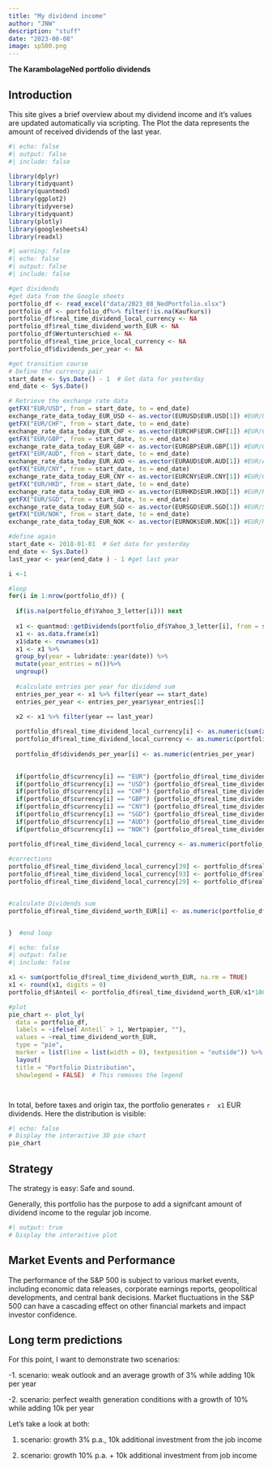 ```yaml
---
title: "My dividend income"
author: "JNW"
description: "stuff"
date: "2023-08-08"
image: sp500.png
---
```


**The KarambolageNed portfolio dividends**

## Introduction

This site gives a brief overview about my dividend income and it's values are updated automatically via scripting. The Plot the data represents the amount of received dividends of the last year.

```r
#| echo: false
#| output: false
#| include: false

library(dplyr)
library(tidyquant)
library(quantmod)
library(ggplot2)
library(tidyverse)
library(tidyquant)
library(plotly)
library(googlesheets4)
library(readxl)

```

```r
#| warning: false
#| echo: false
#| output: false
#| include: false

#get dividends
#get data from the Google sheets 
portfolio_df <- read_excel("data/2023_08_NedPortfolio.xlsx")
portfolio_df <- portfolio_df%>% filter(!is.na(Kaufkurs))
portfolio_df$real_time_dividend_local_currency <- NA
portfolio_df$real_time_dividend_worth_EUR <- NA
portfolio_df$Wertunterschied <- NA
portfolio_df$real_time_price_local_currency <- NA
portfolio_df$dividends_per_year <- NA

#get transition course 
# Define the currency pair
start_date <- Sys.Date() - 1  # Get data for yesterday
end_date <- Sys.Date()

# Retrieve the exchange rate data
getFX("EUR/USD", from = start_date, to = end_date)
exchange_rate_data_today_EUR_USD <- as.vector(EURUSD$EUR.USD[1]) #EUR/USD
getFX("EUR/CHF", from = start_date, to = end_date)
exchange_rate_data_today_EUR_CHF <- as.vector(EURCHF$EUR.CHF[1]) #EUR/CHF
getFX("EUR/GBP", from = start_date, to = end_date)
exchange_rate_data_today_EUR_GBP <- as.vector(EURGBP$EUR.GBP[1]) #EUR/GBp
getFX("EUR/AUD", from = start_date, to = end_date)
exchange_rate_data_today_EUR_AUD <- as.vector(EURAUD$EUR.AUD[1]) #EUR/AUD
getFX("EUR/CNY", from = start_date, to = end_date)
exchange_rate_data_today_EUR_CNY <- as.vector(EURCNY$EUR.CNY[1]) #EUR/CNY
getFX("EUR/HKD", from = start_date, to = end_date)
exchange_rate_data_today_EUR_HKD <- as.vector(EURHKD$EUR.HKD[1]) #EUR/HKD
getFX("EUR/SGD", from = start_date, to = end_date)
exchange_rate_data_today_EUR_SGD <- as.vector(EURSGD$EUR.SGD[1]) #EUR/SGD
getFX("EUR/NOK", from = start_date, to = end_date)
exchange_rate_data_today_EUR_NOK <- as.vector(EURNOK$EUR.NOK[1]) #EUR/NOK

#define again
start_date <- 2018-01-01  # Get data for yesterday
end_date <- Sys.Date()
last_year <- year(end_date ) - 1 #get last year

i <-1

#loop
for(i in 1:nrow(portfolio_df)) {
   
  if(is.na(portfolio_df$Yahoo_3_letter[i])) next
  
  x1 <- quantmod::getDividends(portfolio_df$Yahoo_3_letter[i], from = start_date, to = end_date)
  x1 <- as.data.frame(x1)
  x1$date <- rownames(x1)
  x1 <- x1 %>%
  group_by(year = lubridate::year(date)) %>%
  mutate(year_entries = n())%>% 
  ungroup()
  
  #calculate entries per year for dividend sum
  entries_per_year <- x1 %>% filter(year == start_date)
  entries_per_year <- entries_per_year$year_entries[1]
    
  x2 <- x1 %>% filter(year == last_year)

  portfolio_df$real_time_dividend_local_currency[i] <- as.numeric(sum(x2[,1]))
  portfolio_df$real_time_dividend_local_currency <- as.numeric(portfolio_df$real_time_dividend_local_currency)
  
  portfolio_df$dividends_per_year[i] <- as.numeric(entries_per_year)

  
  if(portfolio_df$currency[i] == "EUR") {portfolio_df$real_time_dividend_local_currency[i] <- portfolio_df$real_time_dividend_local_currency[i]}
  if(portfolio_df$currency[i] == "USD") {portfolio_df$real_time_dividend_local_currency[i] <- portfolio_df$real_time_dividend_local_currency[i]/exchange_rate_data_today_EUR_USD} #USD
  if(portfolio_df$currency[i] == "CHF") {portfolio_df$real_time_dividend_local_currency[i] <- portfolio_df$real_time_dividend_local_currency[i]/exchange_rate_data_today_EUR_CHF}
  if(portfolio_df$currency[i] == "GBP") {portfolio_df$real_time_dividend_local_currency[i] <- portfolio_df$real_time_dividend_local_currency[i]/exchange_rate_data_today_EUR_GBP} 
  if(portfolio_df$currency[i] == "CNY") {portfolio_df$real_time_dividend_local_currency[i] <- portfolio_df$real_time_dividend_local_currency[i]/exchange_rate_data_today_EUR_CNY} 
  if(portfolio_df$currency[i] == "SGD") {portfolio_df$real_time_dividend_local_currency[i] <- portfolio_df$real_time_dividend_local_currency[i]/exchange_rate_data_today_EUR_SGD} 
  if(portfolio_df$currency[i] == "AUD") {portfolio_df$real_time_dividend_local_currency[i] <- portfolio_df$real_time_dividend_local_currency[i]/exchange_rate_data_today_EUR_AUD} 
  if(portfolio_df$currency[i] == "NOK") {portfolio_df$real_time_dividend_local_currency[i] <- portfolio_df$real_time_dividend_local_currency[i]/exchange_rate_data_today_EUR_NOK} 

portfolio_df$real_time_dividend_local_currency <- as.numeric(portfolio_df$real_time_dividend_local_currency)
  
#corrections 
portfolio_df$real_time_dividend_local_currency[39] <- portfolio_df$real_time_dividend_local_currency[39]/1000 # BP
portfolio_df$real_time_dividend_local_currency[93] <- portfolio_df$real_time_dividend_local_currency[93]/100 # lenovo
portfolio_df$real_time_dividend_local_currency[29] <- portfolio_df$real_time_dividend_local_currency[29]/100 # China Mobile


#calculate Dividends sum
portfolio_df$real_time_dividend_worth_EUR[i] <- as.numeric(portfolio_df$Stück[i])*portfolio_df$real_time_dividend_local_currency[i]


}  #end loop


```

```r
#| echo: false
#| output: false
#| include: false

x1 <- sum(portfolio_df$real_time_dividend_worth_EUR, na.rm = TRUE)
x1 <- round(x1, digits = 0)
portfolio_df$Anteil <- portfolio_df$real_time_dividend_worth_EUR/x1*100

#plot
pie_chart <- plot_ly(
  data = portfolio_df,
  labels = ~ifelse(`Anteil` > 1, Wertpapier, ""),
  values = ~real_time_dividend_worth_EUR,
  type = "pie",
  marker = list(line = list(width = 0), textposition = "outside")) %>%  # Adjust textposition to "outside"
  layout(
  title = "Portfolio Distribution",
  showlegend = FALSE)  # This removes the legend




```

In total, before taxes and origin tax, the portfolio generates `r  x1` EUR dividends. Here the distribution is visible:

```r
#| echo: false
# Display the interactive 3D pie chart
pie_chart

```





## Strategy

The strategy is easy: Safe and sound.

Generally, this portfolio has the purpose to add a signifcant amount of dividend income to the regular job income.

```r
#| output: true
# Display the interactive plot

```

## Market Events and Performance

The performance of the S&P 500 is subject to various market events, including economic data releases, corporate earnings reports, geopolitical developments, and central bank decisions. Market fluctuations in the S&P 500 can have a cascading effect on other financial markets and impact investor confidence.

## Long term predictions

For this point, I want to demonstrate two scenarios:

-1. scenario: weak outlook and an average growth of 3% while adding 10k per year

-2. scenario: perfect wealth generation conditions with a growth of 10% while adding 10k per year

Let's take a look at both:

1.  scenario: growth 3% p.a., 10k additional investment from the job income


2.  scenario: growth 10% p.a. + 10k additional investment from job income




